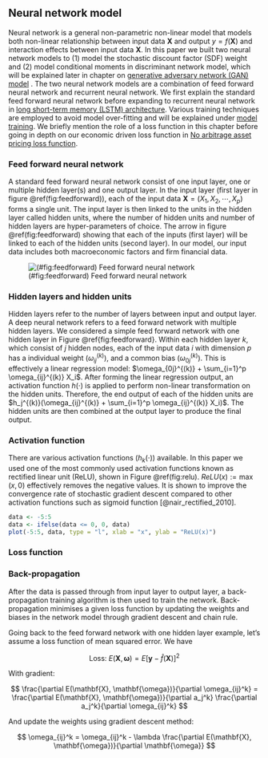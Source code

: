 ## Neural network model {#nn_model}

Neural network is a general non-parametric non-linear model
that models both non-linear relationship between input data
$\mathbf{X}$ and output $y=f(\mathbf{X})$ and interaction
effects between input data $\mathbf{X}$. In this paper we
built two neural network models to (1) model the stochastic
discount factor (SDF) weight and (2) model conditional
moments in discriminant network model, which will be
explained later in chapter on [generative adversary network
(GAN) model](#GAN_model) . The two neural network models are
a combination of feed forward neural network and recurrent
neural network. We first explain the standard feed forward
neural network before expanding to recurrent neural network
in [long short-term memory (LSTM)
architecture](#LSTM_model). Various training techniques are
employed to avoid model over-fitting and will be explained
under [model training](#model_training). We briefly mention
the role of a loss function in this chapter before going in
depth on our economic driven loss function in [No arbitrage
asset pricing loss function](#loss_function).

### Feed forward neural network
A standard feed forward neural network consist of one input
layer, one or multiple hidden layer(s) and one output layer.
In the input layer (first layer in figure
\@ref(fig:feedforward)), each of the input data $\mathbf{X} =
(X_1, X_2, \cdots, X_p)$ forms a single unit. The input
layer is then linked to the units in the hidden layer called
hidden units, where the number of hidden units and number of
hidden layers are hyper-parameters of choice. The arrow in
figure \@ref(fig:feedforward) showing that each of the
inputs (first layer) will be linked to each of the hidden
units (second layer). In our model, our input data includes
both macroeconomic factors and firm financial data.

![(#fig:feedforward) Feed forward neural network](./img/feedforward)

<!--TODO: replace this image-->

### Hidden layers and hidden units

Hidden layers refer to the number of layers between input
and output layer. A deep neural network refers to a feed
forward network with multiple hidden layers. We considered a
simple feed forward network with one hidden layer in
Figure \@ref{fig:feedforward}.
Within each hidden layer $k$, which consist of $j$ hidden
nodes, each of the input data $i$ with dimension $p$ has a
individual weight ($\omega_{ij}^{(k)}$), and a common bias
($\omega_{0j}^{(k)}$). This is effectively a linear
regression model: $\omega_{0j}^{(k)} + \sum_{i=1}^p
\omega_{ij}^{(k)} X_i$. After forming the linear regression
output, an activation function $h(\cdot)$ is applied to
perform non-linear transformation on the hidden units.
Therefore, the end output of each of the hidden units are
$h_j^{(k)}(\omega_{ij}^{(k)}
+ \sum_{i=1}^p \omega_{ij}^{(k)} X_i)$. The hidden units are
  then combined at the output layer to produce the final
  output.

### Activation function

There are various activation functions ($h_k(\cdot)$)
available. In this paper we used one of the most commonly
used activation functions known as rectified linear unit
(ReLU), shown in Figure \@ref(fig:relu). $ReLU(x) := \max(x,
0)$ effectively removes the negative values. It is shown to
improve the convergence rate of stochastic gradient descent
compared to other activation functions such as sigmoid
function [@nair_rectified_2010].

```r
data <- -5:5
data <- ifelse(data <= 0, 0, data)
plot(-5:5, data, type = "l", xlab = "x", ylab = "ReLU(x)")
```

### Loss function

### Back-propagation

After the data is passed through from input layer to output
layer, a back-propagation training algorithm is then used to
train the network. Back-propagation minimises a given loss
function by updating the weights and biases in the network
model through gradient descent and chain rule.

Going back to the feed forward network with one hidden layer
example, let's assume a loss function of mean squared error.
We have

$$
\text{Loss: } E(\mathbf{X}, \mathbf{\omega}) = E\left[ \mathbf{y} - \hat{f}(\mathbf{X})\right]^2
$$

With gradient:

$$
\frac{\partial E(\mathbf{X}, \mathbf{\omega})}{\partial \omega_{ij}^k}
= \frac{\partial E(\mathbf{X}, \mathbf{\omega})}{\partial a_j^k}
\frac{\partial a_j^k}{\partial \omega_{ij}^k}
$$

And update the weights using gradient descent method:

$$
\omega_{ij}^k = \omega_{ij}^k - \lambda \frac{\partial
E(\mathbf{X}, \mathbf{\omega})}{\partial \mathbf{\omega}}
$$
